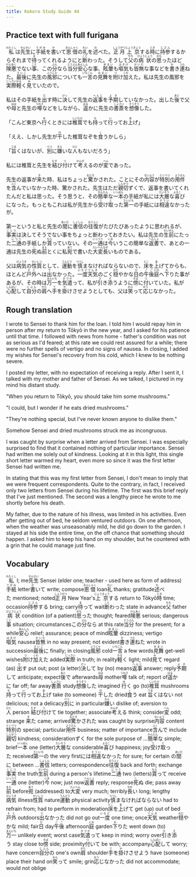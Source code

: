 ```yaml
---
title: Kokoro Study Guide 44
---
```


## Practice text with full furigana

<p>
<ruby><rb>私</rb><rt>わたくし</rt></ruby>は<ruby><rb>先生</rb><rt>せんせい</rt></ruby>に<ruby><rb>手紙</rb><rt>てがみ</rt></ruby>を<ruby><rb>書</rb><rt>か</rt></ruby>いて<ruby><rb>恩借</rb><rt>おんしゃく</rt></ruby>の<ruby><rb>礼</rb><rt>れい</rt></ruby>を<ruby><rb>述</rb><rt>の</rt></ruby>べた。<ruby><rb>正月</rb><rt>しょうがつ</rt></ruby><ruby><rb>上京</rb><rt>じょうきょう</rt></ruby>する<ruby><rb>時</rb><rt>とき</rt></ruby>に<ruby><rb>持参</rb><rt>じさん</rt></ruby>するからそれまで<ruby><rb>待</rb><rt>ま</rt></ruby>ってくれるようにと<ruby><rb>断</rb><rt>こと</rt></ruby>わった。そうして<ruby><rb>父</rb><rt>ちち</rt></ruby>の<ruby><rb>病状</rb><rt>びょうじょう</rt></ruby>の<ruby><rb>思</rb><rt>おも</rt></ruby>ったほど<ruby><rb>険悪</rb><rt>けんあく</rt></ruby>でない<ruby><rb>事</rb><rt>こと</rt></ruby>、この<ruby><rb>分</rb><rt>ぶん</rt></ruby>なら<ruby><rb>当分</rb><rt>とうぶん</rt></ruby><ruby><rb>安心</rb><rt>あんしん</rt></ruby>な事、<ruby><rb>眩暈</rb><rt>めまい</rt></ruby>も<ruby><rb>嘔気</rb><rt>はきけ</rt></ruby>も<ruby><rb>皆無</rb><rt>かいむ</rt></ruby>な事などを<ruby><rb>書</rb><rt>か</rt></ruby>き<ruby><rb>連</rb><rt>つら</rt></ruby>ねた。<ruby><rb>最後</rb><rt>さいご</rt></ruby>に先生の<ruby><rb>風邪</rb><rt>ふうじゃ</rt></ruby>についても<ruby><rb>一言</rb><rt>いちごん</rt></ruby>の<ruby><rb>見舞</rb><rt>みまい</rt></ruby>を<ruby><rb>附</rb><rt>つ</rt></ruby>け<ruby><rb>加</rb><rt>くわ</rt></ruby>えた。私は先生の風邪を<ruby><rb>実際</rb><rt>じっさい</rt></ruby><ruby><rb>軽</rb><rt>かる</rt></ruby>く<ruby><rb>見</rb><rt>み</rt></ruby>ていたので。
</p>

<p>
私はその手紙を<ruby><rb>出</rb><rt>だ</rt></ruby>す時に<ruby><rb>決</rb><rt>けっ</rt></ruby>して先生の<ruby><rb>返事</rb><rt>へんじ</rt></ruby>を<ruby><rb>予期</rb><rt>よき</rt></ruby>していなかった。出した<ruby><rb>後</rb><rt>あと</rt></ruby>で父や<ruby><rb>母</rb><rt>はは</rt></ruby>と先生の<ruby><rb>噂</rb><rt>うわさ</rt></ruby>などをしながら、<ruby><rb>遥</rb><rt>はる</rt></ruby>かに先生の<ruby><rb>書斎</rb><rt>しょさい</rt></ruby>を<ruby><rb>想像</rb><rt>そうぞう</rt></ruby>した。
</p>

<p>
「こんど東京へ<ruby><rb>行</rb><rt>ゆ</rt></ruby>くときには<ruby><rb>椎茸</rb><rt>しいたけ</rt></ruby>でも<ruby><rb>持</rb><rt>も</rt></ruby>って<ruby><rb>行</rb><rt>い</rt></ruby>ってお<ruby><rb>上</rb><rt>あ</rt></ruby>げ」
</p>

<p>
「ええ、しかし先生が<ruby><rb>干</rb><rt>ほ</rt></ruby>した椎茸なぞを<ruby><rb>食</rb><rt>く</rt></ruby>うかしら」
</p>

<p>
「<ruby><rb>旨</rb><rt>うま</rt></ruby>くはないが、<ruby><rb>別</rb><rt>べつ</rt></ruby>に<ruby><rb>嫌</rb><rt>きら</rt></ruby>いな<ruby><rb>人</rb><rt>ひと</rt></ruby>もないだろう」
</p>

<p>
私には椎茸と先生を<ruby><rb>結</rb><rt>むす</rt></ruby>び<ruby><rb>付</rb><rt>つ</rt></ruby>けて<ruby><rb>考</rb><rt>かんが</rt></ruby>えるのが<ruby><rb>変</rb><rt>へん</rt></ruby>であった。
</p>

<p>
先生の返事が<ruby><rb>来</rb><rt>き</rt></ruby>た時、私はちょっと<ruby><rb>驚</rb><rt>おどろ</rt></ruby>かされた。ことにその<ruby><rb>内容</rb><rt>ないよう</rt></ruby>が<ruby><rb>特別</rb><rt>とくべつ</rt></ruby>の<ruby><rb>用件</rb><rt>ようけん</rt></ruby>を<ruby><rb>含</rb><rt>ふく</rt></ruby>んでいなかった時、驚かされた。先生はただ<ruby><rb>親切</rb><rt>しんせつ</rt></ruby>ずくで、返事を書いてくれたんだと私は思った。そう思うと、その<ruby><rb>簡単</rb><rt>かんたん</rt></ruby>な<ruby><rb>一本</rb><rt>いっぽん</rt></ruby>の手紙が私には<ruby><rb>大層</rb><rt>たいそう</rt></ruby>な<ruby><rb>喜</rb><rt>よろこ</rt></ruby>びになった。もっともこれは私が先生から<ruby><rb>受</rb><rt>う</rt></ruby>け<ruby><rb>取</rb><rt>と</rt></ruby>った<ruby><rb>第一</rb><rt>だいいち</rt></ruby>の手紙には<ruby><rb>相違</rb><rt>そうい</rt></ruby>なかったが。
</p>

<p>
第一というと私と先生の<ruby><rb>間</rb><rt>あいだ</rt></ruby>に<ruby><rb>書信</rb><rt>しょしん</rt></ruby>の<ruby><rb>往復</rb><rt>おうふく</rt></ruby>がたびたびあったように思われるが、<ruby><rb>事実</rb><rt>じじつ</rt></ruby>は決してそうでない事をちょっと断わっておきたい。私は先生の<ruby><rb>生前</rb><rt>せいぜん</rt></ruby>にたった<ruby><rb>二通</rb><rt>につう</rt></ruby>の手紙しか<ruby><rb>貰</rb><rt>もら</rt></ruby>っていない。その<ruby><rb>一通</rb><rt>いっつう</rt></ruby>は<ruby><rb>今</rb><rt>いま</rt></ruby>いうこの簡単な<ruby><rb>返書</rb><rt>へんしょ</rt></ruby>で、あとの一通は先生の<ruby><rb>死</rb><rt>し</rt></ruby>ぬ<ruby><rb>前</rb><rt>まえ</rt></ruby>とくに私<ruby><rb>宛</rb><rt>あて</rt></ruby>で書いた<ruby><rb>大変</rb><rt>たいへん</rt></ruby><ruby><rb>長</rb><rt>なが</rt></ruby>いものである。
</p>

<p>
父は<ruby><rb>病気</rb><rt>びょうき</rt></ruby>の<ruby><rb>性質</rb><rt>せいしつ</rt></ruby>として、<ruby><rb>運動</rb><rt>うんどう</rt></ruby>を<ruby><rb>慎</rb><rt>つつし</rt></ruby>まなければならないので、<ruby><rb>床</rb><rt>とこ</rt></ruby>を<ruby><rb>上</rb><rt>あ</rt></ruby>げてからも、ほとんど<ruby><rb>戸外</rb><rt>そと</rt></ruby>へは<ruby><rb>出</rb><rt>で</rt></ruby>なかった。<ruby><rb>一度</rb><rt>いちど</rt></ruby><ruby><rb>天気</rb><rt>てんき</rt></ruby>のごく<ruby><rb>穏</rb><rt>おだ</rt></ruby>やかな<ruby><rb>日</rb><rt>ひ</rt></ruby>の<ruby><rb>午後</rb><rt>ごご</rt></ruby><ruby><rb>庭</rb><rt>にわ</rt></ruby>へ<ruby><rb>下</rb><rt>お</rt></ruby>りた事があるが、その時は<ruby><rb>万一</rb><rt>まんいち</rt></ruby>を<ruby><rb>気遣</rb><rt>きづか</rt></ruby>って、私が<ruby><rb>引</rb><rt>ひ</rt></ruby>き<ruby><rb>添</rb><rt>そ</rt></ruby>うように<ruby><rb>傍</rb><rt>そば</rt></ruby>に<ruby><rb>付</rb><rt>つ</rt></ruby>いていた。私が<ruby><rb>心配</rb><rt>しんぱい</rt></ruby>して<ruby><rb>自分</rb><rt>じぶん</rt></ruby>の<ruby><rb>肩</rb><rt>かた</rt></ruby>へ<ruby><rb>手</rb><rt>て</rt></ruby>を<ruby><rb>掛</rb><rt>か</rt></ruby>けさせようとしても、父は<ruby><rb>笑</rb><rt>わら</rt></ruby>って<ruby><rb>応</rb><rt>おう</rt></ruby>じなかった。
</p>


## Rough translation

I wrote to Sensei to thank him for the loan. I told him I would repay him in person after my return to Tōkyō in the new year, and I asked for his patience until that time. I followed with news from home - father's condition was not as serious as I'd feared; at this rate we could rest assured for a while; there were no further spells of vertigo and no signs of nausea. In closing, I added my wishes for Sensei's recovery from his cold, which I knew to be nothing severe.

I posted my letter, with no expectation of receiving a reply. After I sent it, I talked with my mother and father of Sensei. As we talked, I pictured in my mind his distant study.

"When you return to Tōkyō, you should take him some mushrooms."

"I could, but I wonder if he eats dried mushrooms."

"They're nothing special, but I've never known anyone to dislike them."

Somehow Sensei and dried mushrooms struck me as incongruous.

I was caught by surprise when a letter arrived from Sensei. I was especially surprised to find that it contained nothing of particular importance. Sensei had written me solely out of kindness. Looking at it in this light, this single short letter warmed my heart, even more so since it was the first letter Sensei had written me.

In stating that this was my first letter from Sensei, I don't mean to imply that we were frequent correspondents. Quite to the contrary, in fact, I received only two letters from Sensei during his lifetime. The first was this brief reply that I've just mentioned. The second was a lengthy piece he wrote to me shortly before his death.

My father, due to the nature of his illness, was limited in his activities. Even after getting out of bed, he seldom ventured outdoors. On one afternoon, when the weather was unseasonably mild, he did go down to the garden. I stayed at his side the entire time, on the off chance that something should happen. I asked him to keep his hand on my shoulder, but he countered with a grin that he could manage just fine. 


## Vocabulary

<p>
<span class="vocabstudy"><ruby><rb>私</rb><rt>わたくし</rt></ruby>&nbsp;I; me</span><span class="vocabstudy"><ruby><rb>先生</rb><rt>せんせい</rt></ruby>&nbsp;Sensei (elder one; teacher - used here as form of address)</span><span class="vocabstudy"><ruby><rb>手紙</rb><rt>てがみ</rt></ruby>&nbsp;letter</span><span class="vocabstudy"><ruby><rb>書</rb><rt>か</rt></ruby>いて&nbsp;write; compose</span><span class="vocabstudy"><ruby><rb>恩借</rb><rt>おんしゃく</rt></ruby>&nbsp;loan</span><span class="vocabstudy"><ruby><rb>礼</rb><rt>れい</rt></ruby>&nbsp;thanks; gratitude</span><span class="vocabstudy"><ruby><rb>述</rb><rt>の</rt></ruby>べた&nbsp;mentioned; noted</span><span class="vocabstudy"><ruby><rb>正月</rb><rt>しょうがつ</rt></ruby>&nbsp;New Year's</span><span class="vocabstudy"><ruby><rb>上京</rb><rt>じょうきょう</rt></ruby>する&nbsp;return to Tōkyō</span><span class="vocabstudy"><ruby><rb>時</rb><rt>とき</rt></ruby>&nbsp;time; occasion</span><span class="vocabstudy"><ruby><rb>持参</rb><rt>じさん</rt></ruby>する&nbsp;bring; carry</span><span class="vocabstudy"><ruby><rb>待</rb><rt>ま</rt></ruby>って&nbsp;wait</span><span class="vocabstudy"><ruby><rb>断</rb><rt>こと</rt></ruby>わった&nbsp;state in advance</span><span class="vocabstudy"><ruby><rb>父</rb><rt>ちち</rt></ruby>&nbsp;father</span><span class="vocabstudy"><ruby><rb>病状</rb><rt>びょうじょう</rt></ruby>&nbsp;condition (of a patient)</span><span class="vocabstudy"><ruby><rb>思</rb><rt>おも</rt></ruby>った&nbsp;thought; feared</span><span class="vocabstudy"><ruby><rb>険悪</rb><rt>けんあく</rt></ruby>&nbsp;serious; dangerous</span><span class="vocabstudy"><ruby><rb>事</rb><rt>こと</rt></ruby>&nbsp;situation; circumstances</span><span class="vocabstudy">この<ruby><rb>分</rb><rt>ぶん</rt></ruby>なら&nbsp;at this rate</span><span class="vocabstudy"><ruby><rb>当分</rb><rt>とうぶん</rt></ruby>&nbsp;for the present; for a while</span><span class="vocabstudy"><ruby><rb>安心</rb><rt>あんしん</rt></ruby>&nbsp;relief; assurance; peace of mind</span><span class="vocabstudy"><ruby><rb>眩暈</rb><rt>めまい</rt></ruby>&nbsp;dizziness; vertigo</span><span class="vocabstudy"><ruby><rb>嘔気</rb><rt>はきけ</rt></ruby>&nbsp;nausea</span><span class="vocabstudy"><ruby><rb>皆無</rb><rt>かいむ</rt></ruby>&nbsp;in no way present; not evident</span><span class="vocabstudy"><ruby><rb>書</rb><rt>か</rt></ruby>き<ruby><rb>連</rb><rt>つら</rt></ruby>ねた&nbsp;wrote in succession</span><span class="vocabstudy"><ruby><rb>最後</rb><rt>さいご</rt></ruby>に&nbsp;finally; in closing</span><span class="vocabstudy"><ruby><rb>風邪</rb><rt>ふうじゃ</rt></ruby>&nbsp;cold</span><span class="vocabstudy"><ruby><rb>一言</rb><rt>いちごん</rt></ruby>&nbsp;a few words</span><span class="vocabstudy"><ruby><rb>見舞</rb><rt>みまい</rt></ruby>&nbsp;get-well wishes</span><span class="vocabstudy"><ruby><rb>附</rb><rt>つ</rt></ruby>け<ruby><rb>加</rb><rt>くわ</rt></ruby>えた&nbsp;added</span><span class="vocabstudy"><ruby><rb>実際</rb><rt>じっさい</rt></ruby>&nbsp;in truth; in reality</span><span class="vocabstudy"><ruby><rb>軽</rb><rt>かる</rt></ruby>く&nbsp;light; mild</span><span class="vocabstudy"><ruby><rb>見</rb><rt>み</rt></ruby>て&nbsp;regard (as)</span>
<span class="vocabstudy"><ruby><rb>出</rb><rt>だ</rt></ruby>す&nbsp;put out; post (a letter)</span><span class="vocabstudy"><ruby><rb>決</rb><rt>けっ</rt></ruby>して&nbsp;by (no) means</span><span class="vocabstudy"><ruby><rb>返事</rb><rt>へんじ</rt></ruby>&nbsp;answer; reply</span><span class="vocabstudy"><ruby><rb>予期</rb><rt>よき</rt></ruby>して&nbsp;anticipate; expect</span><span class="vocabstudy"><ruby><rb>後</rb><rt>あと</rt></ruby>で&nbsp;afterwards</span><span class="vocabstudy"><ruby><rb>母</rb><rt>はは</rt></ruby>&nbsp;mother</span><span class="vocabstudy"><ruby><rb>噂</rb><rt>うわさ</rt></ruby>&nbsp;talk of; report of</span><span class="vocabstudy"><ruby><rb>遥</rb><rt>はる</rt></ruby>かに&nbsp;far off; far away</span><span class="vocabstudy"><ruby><rb>書斎</rb><rt>しょさい</rt></ruby>&nbsp;study</span><span class="vocabstudy"><ruby><rb>想像</rb><rt>そうぞう</rt></ruby>した&nbsp;imagined</span>
<span class="vocabstudy"><ruby><rb>行</rb><rt>ゆ</rt></ruby>く&nbsp;go (to)</span><span class="vocabstudy"><ruby><rb>椎茸</rb><rt>しいたけ</rt></ruby>&nbsp;mushrooms</span><span class="vocabstudy"><ruby><rb>持</rb><rt>も</rt></ruby>って<ruby><rb>行</rb><rt>い</rt></ruby>ってお<ruby><rb>上</rb><rt>あ</rt></ruby>げ&nbsp;take (to someone)</span>
<span class="vocabstudy"><ruby><rb>干</rb><rt>ほ</rt></ruby>した&nbsp;dried</span><span class="vocabstudy"><ruby><rb>食</rb><rt>く</rt></ruby>う&nbsp;eat</span>
<span class="vocabstudy"><ruby><rb>旨</rb><rt>うま</rt></ruby>くはない&nbsp;not delicious; not a delicacy</span><span class="vocabstudy"><ruby><rb>別</rb><rt>べつ</rt></ruby>に&nbsp;in particular</span><span class="vocabstudy"><ruby><rb>嫌</rb><rt>きら</rt></ruby>い&nbsp;dislike of; aversion to</span><span class="vocabstudy"><ruby><rb>人</rb><rt>ひと</rt></ruby>&nbsp;person</span>
<span class="vocabstudy"><ruby><rb>結</rb><rt>むす</rt></ruby>び<ruby><rb>付</rb><rt>つ</rt></ruby>けて&nbsp;tie together; associate</span><span class="vocabstudy"><ruby><rb>考</rb><rt>かんが</rt></ruby>える&nbsp;think; consider</span><span class="vocabstudy"><ruby><rb>変</rb><rt>へん</rt></ruby>&nbsp;odd; strange</span>
<span class="vocabstudy"><ruby><rb>来</rb><rt>き</rt></ruby>た&nbsp;came; arrived</span><span class="vocabstudy"><ruby><rb>驚</rb><rt>おどろ</rt></ruby>かされた&nbsp;was caught by surprise</span><span class="vocabstudy"><ruby><rb>内容</rb><rt>ないよう</rt></ruby>&nbsp;content</span><span class="vocabstudy"><ruby><rb>特別</rb><rt>とくべつ</rt></ruby>の&nbsp;special; particular</span><span class="vocabstudy"><ruby><rb>用件</rb><rt>ようけん</rt></ruby>&nbsp;business; matter of importance</span><span class="vocabstudy"><ruby><rb>含</rb><rt>ふく</rt></ruby>んで&nbsp;include</span><span class="vocabstudy"><ruby><rb>親切</rb><rt>しんせつ</rt></ruby>&nbsp;kindness; consideration</span><span class="vocabstudy">ずく&nbsp;for the sole purpose of ...</span><span class="vocabstudy"><ruby><rb>簡単</rb><rt>かんたん</rt></ruby>な&nbsp;simple; brief</span><span class="vocabstudy"><ruby><rb>一本</rb><rt>いっぽん</rt></ruby>&nbsp;one (letter)</span><span class="vocabstudy"><ruby><rb>大層</rb><rt>たいそう</rt></ruby>な&nbsp;considerable</span><span class="vocabstudy"><ruby><rb>喜</rb><rt>よろこ</rt></ruby>び&nbsp;happiness; joy</span><span class="vocabstudy"><ruby><rb>受</rb><rt>う</rt></ruby>け<ruby><rb>取</rb><rt>と</rt></ruby>った&nbsp;received</span><span class="vocabstudy"><ruby><rb>第一</rb><rt>だいいち</rt></ruby>の&nbsp;the very first</span><span class="vocabstudy">には<ruby><rb>相違</rb><rt>そうい</rt></ruby>なかった&nbsp;for sure; for certain</span>
<span class="vocabstudy">の<ruby><rb>間</rb><rt>あいだ</rt></ruby>に&nbsp;between ...</span><span class="vocabstudy"><ruby><rb>書信</rb><rt>しょしん</rt></ruby>&nbsp;letters; correspondence</span><span class="vocabstudy"><ruby><rb>往復</rb><rt>おうふく</rt></ruby>&nbsp;back and forth; exchange</span><span class="vocabstudy"><ruby><rb>事実</rb><rt>じじつ</rt></ruby>&nbsp;the truth</span><span class="vocabstudy"><ruby><rb>生前</rb><rt>せいぜん</rt></ruby>&nbsp;during a person's lifetime</span><span class="vocabstudy"><ruby><rb>二通</rb><rt>につう</rt></ruby>&nbsp;two (letters)</span><span class="vocabstudy"><ruby><rb>貰</rb><rt>もら</rt></ruby>って&nbsp;receive</span><span class="vocabstudy"><ruby><rb>一通</rb><rt>いっつう</rt></ruby>&nbsp;one (letter)</span><span class="vocabstudy"><ruby><rb>今</rb><rt>いま</rt></ruby>&nbsp;now; just now</span><span class="vocabstudy"><ruby><rb>返書</rb><rt>へんしょ</rt></ruby>&nbsp;reply; response</span><span class="vocabstudy"><ruby><rb>死</rb><rt>し</rt></ruby>ぬ&nbsp;die; pass away</span><span class="vocabstudy"><ruby><rb>前</rb><rt>まえ</rt></ruby>&nbsp;before</span><span class="vocabstudy"><ruby><rb>宛</rb><rt>あて</rt></ruby>&nbsp;(addressed) to</span><span class="vocabstudy"><ruby><rb>大変</rb><rt>たいへん</rt></ruby>&nbsp;very much; terribly</span><span class="vocabstudy"><ruby><rb>長</rb><rt>なが</rt></ruby>い&nbsp;long; lengthy</span>
<span class="vocabstudy"><ruby><rb>病気</rb><rt>びょうき</rt></ruby>&nbsp;illness</span><span class="vocabstudy"><ruby><rb>性質</rb><rt>せいしつ</rt></ruby>&nbsp;nature</span><span class="vocabstudy"><ruby><rb>運動</rb><rt>うんどう</rt></ruby>&nbsp;physical activity</span><span class="vocabstudy"><ruby><rb>慎</rb><rt>つつし</rt></ruby>まなければならない&nbsp;had to refrain from; had to perform in moderation</span><span class="vocabstudy"><ruby><rb>床</rb><rt>とこ</rt></ruby>を<ruby><rb>上</rb><rt>あ</rt></ruby>げて&nbsp;get (up) out of bed</span><span class="vocabstudy"><ruby><rb>戸外</rb><rt>そと</rt></ruby>&nbsp;outdoors</span><span class="vocabstudy"><ruby><rb>出</rb><rt>で</rt></ruby>なかった&nbsp;did not go out</span><span class="vocabstudy"><ruby><rb>一度</rb><rt>いちど</rt></ruby>&nbsp;one time; once</span><span class="vocabstudy"><ruby><rb>天気</rb><rt>てんき</rt></ruby>&nbsp;weather</span><span class="vocabstudy"><ruby><rb>穏</rb><rt>おだ</rt></ruby>やかな&nbsp;mild; fair</span><span class="vocabstudy"><ruby><rb>日</rb><rt>ひ</rt></ruby>&nbsp;day</span><span class="vocabstudy"><ruby><rb>午後</rb><rt>ごご</rt></ruby>&nbsp;afternoon</span><span class="vocabstudy"><ruby><rb>庭</rb><rt>にわ</rt></ruby>&nbsp;garden</span><span class="vocabstudy"><ruby><rb>下</rb><rt>お</rt></ruby>りた&nbsp;went down (to)</span><span class="vocabstudy"><ruby><rb>万一</rb><rt>まんいち</rt></ruby>&nbsp;unlikely event; worst case</span><span class="vocabstudy"><ruby><rb>気遣</rb><rt>きづか</rt></ruby>って&nbsp;keep in mind; worry over</span><span class="vocabstudy"><ruby><rb>引</rb><rt>ひ</rt></ruby>き<ruby><rb>添</rb><rt>そ</rt></ruby>う&nbsp;stay close to</span><span class="vocabstudy"><ruby><rb>傍</rb><rt>そば</rt></ruby>&nbsp;side; proximity</span><span class="vocabstudy"><ruby><rb>付</rb><rt>つ</rt></ruby>いて&nbsp;be with; accompany</span><span class="vocabstudy"><ruby><rb>心配</rb><rt>しんぱい</rt></ruby>して&nbsp;worry; have concern</span><span class="vocabstudy"><ruby><rb>自分</rb><rt>じぶん</rt></ruby>の&nbsp;one's own</span><span class="vocabstudy"><ruby><rb>肩</rb><rt>かた</rt></ruby>&nbsp;shoulder</span><span class="vocabstudy"><ruby><rb>手</rb><rt>て</rt></ruby>を<ruby><rb>掛</rb><rt>か</rt></ruby>けさせよう&nbsp;have (someone) place their hand on</span><span class="vocabstudy"><ruby><rb>笑</rb><rt>わら</rt></ruby>って&nbsp;smile; grin</span><span class="vocabstudy"><ruby><rb>応</rb><rt>おう</rt></ruby>じなかった&nbsp;did not accommodate; would not oblige</span>
</p>

